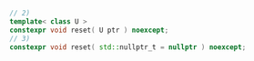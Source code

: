 ```cpp
// 2)
template< class U >
constexpr void reset( U ptr ) noexcept;
// 3)
constexpr void reset( std::nullptr_t = nullptr ) noexcept;
```